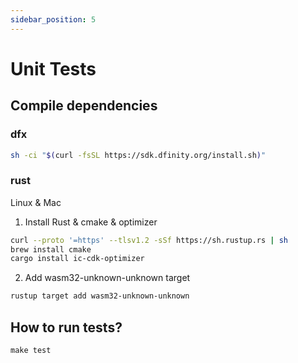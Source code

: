 ```yaml
---
sidebar_position: 5
---
```


# Unit Tests

## Compile dependencies

### dfx

```bash
sh -ci "$(curl -fsSL https://sdk.dfinity.org/install.sh)"
```

### rust

Linux & Mac

1. Install Rust & cmake & optimizer

```bash
curl --proto '=https' --tlsv1.2 -sSf https://sh.rustup.rs | sh
brew install cmake
cargo install ic-cdk-optimizer
```

2. Add wasm32-unknown-unknown target

```bash
rustup target add wasm32-unknown-unknown
```


## How to run tests?

```shell
make test
```
